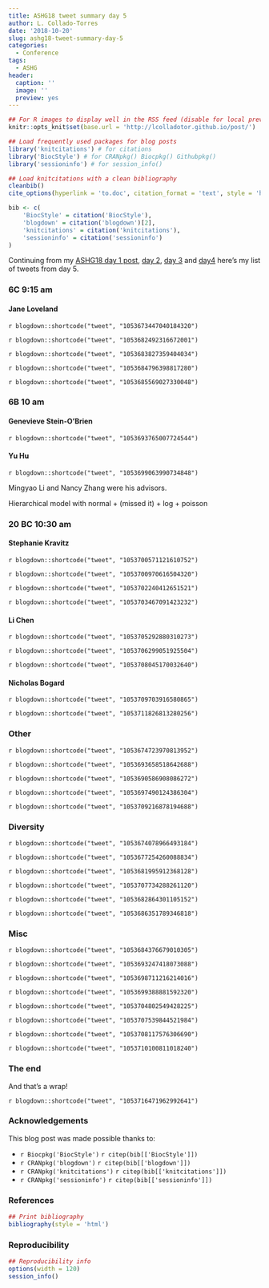 ```yaml
---
title: ASHG18 tweet summary day 5
author: L. Collado-Torres
date: '2018-10-20'
slug: ashg18-tweet-summary-day-5
categories:
  - Conference
tags:
  - ASHG
header:
  caption: ''
  image: ''
  preview: yes
---
```


```r
## For R images to display well in the RSS feed (disable for local preview)
knitr::opts_knit$set(base.url = 'http://lcolladotor.github.io/post/')

## Load frequently used packages for blog posts
library('knitcitations') # for citations
library('BiocStyle') # for CRANpkg() Biocpkg() Githubpkg()
library('sessioninfo') # for session_info()

## Load knitcitations with a clean bibliography
cleanbib()
cite_options(hyperlink = 'to.doc', citation_format = 'text', style = 'html')

bib <- c(
    'BiocStyle' = citation('BiocStyle'),
    'blogdown' = citation('blogdown')[2],
    'knitcitations' = citation('knitcitations'),
    'sessioninfo' = citation('sessioninfo')
)
```


Continuing from my [ASHG18 day 1 post](http://lcolladotor.github.io/2018/10/16/ashg18-tweet-summary-day-1/#.W8gWEBNKg0o), [day 2](http://lcolladotor.github.io/2018/10/17/ashg18-tweet-summary-day-2/#.W8ggNxNKg0o), [day 3](http://lcolladotor.github.io/2018/10/18/ashg18-tweet-summary-day-3/#.W8mYLxNKg0o) and [day4](http://lcolladotor.github.io/2018/10/19/ashg18-tweet-summary-day-4/#.W8qdTRNKg0o) here's my list of tweets from day 5.

### 6C 9:15 am

#### Jane Loveland


`r blogdown::shortcode("tweet", "1053673447040184320")`

`r blogdown::shortcode("tweet", "1053682492316672001")`

`r blogdown::shortcode("tweet", "1053683827359404034")`

`r blogdown::shortcode("tweet", "1053684796398817280")`

`r blogdown::shortcode("tweet", "1053685569027330048")`



### 6B 10 am

#### Genevieve Stein-O’Brien

`r blogdown::shortcode("tweet", "1053693765007724544")`

#### Yu Hu

`r blogdown::shortcode("tweet", "1053699063990734848")`

Mingyao Li and Nancy Zhang were his advisors. 

Hierarchical model with normal + (missed it) + log + poisson


### 20 BC 10:30 am

#### Stephanie Kravitz


`r blogdown::shortcode("tweet", "1053700571121610752")`

`r blogdown::shortcode("tweet", "1053700970616504320")`

`r blogdown::shortcode("tweet", "1053702240412651521")`

`r blogdown::shortcode("tweet", "1053703467091423232")`


#### Li Chen


`r blogdown::shortcode("tweet", "1053705292880310273")`

`r blogdown::shortcode("tweet", "1053706299051925504")`

`r blogdown::shortcode("tweet", "1053708045170032640")`


#### Nicholas Bogard


`r blogdown::shortcode("tweet", "1053709703916580865")`

`r blogdown::shortcode("tweet", "1053711826813280256")`


### Other


`r blogdown::shortcode("tweet", "1053674723970813952")`

`r blogdown::shortcode("tweet", "1053693658518642688")`

`r blogdown::shortcode("tweet", "1053690586908086272")`

`r blogdown::shortcode("tweet", "1053697490124386304")`

`r blogdown::shortcode("tweet", "1053709216878194688")`



### Diversity 


`r blogdown::shortcode("tweet", "1053674078966493184")`

`r blogdown::shortcode("tweet", "1053677254260088834")`

`r blogdown::shortcode("tweet", "1053681995912368128")`

`r blogdown::shortcode("tweet", "1053707734288261120")`

`r blogdown::shortcode("tweet", "1053682864301105152")`

`r blogdown::shortcode("tweet", "1053686351789346818")`



### Misc


`r blogdown::shortcode("tweet", "1053684376679010305")`

`r blogdown::shortcode("tweet", "1053693247418073088")`

`r blogdown::shortcode("tweet", "1053698711216214016")`

`r blogdown::shortcode("tweet", "1053699388881592320")`

`r blogdown::shortcode("tweet", "1053704802549428225")`

`r blogdown::shortcode("tweet", "1053707539844521984")`

`r blogdown::shortcode("tweet", "1053708117576306690")`

`r blogdown::shortcode("tweet", "1053710100811018240")`


### The end

And that's a wrap!

`r blogdown::shortcode("tweet", "1053716471962992641")`

### Acknowledgements


This blog post was made possible thanks to:

* `r Biocpkg('BiocStyle')` `r citep(bib[['BiocStyle']])`
* `r CRANpkg('blogdown')` `r citep(bib[['blogdown']])`
* `r CRANpkg('knitcitations')` `r citep(bib[['knitcitations']])`
* `r CRANpkg('sessioninfo')` `r citep(bib[['sessioninfo']])`

### References

```r
## Print bibliography
bibliography(style = 'html')
```

### Reproducibility

```r
## Reproducibility info
options(width = 120)
session_info()
```
